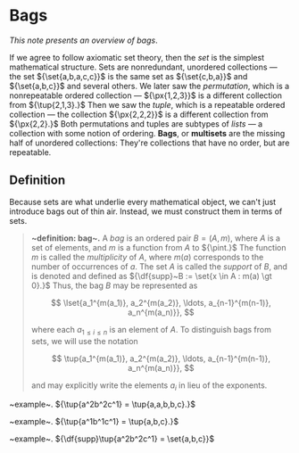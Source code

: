 <Head>
	<title>Bags</title>
	<meta name={`description`} content={`Notes on bags, also called multisets.`}/>
</Head>

# Bags
_This note presents an overview of bags_.

If we agree to follow axiomatic set theory, then the _set_ is the simplest mathematical structure. Sets are nonredundant, unordered collections — the set ${\set{a,b,a,c,c}}$ is the same set as ${\set{c,b,a}}$ and ${\set{a,b,c}}$ and several others. We later saw the _permutation_, which is a nonrepeatable ordered collection — ${\px{1,2,3}}$ is a different collection from ${\tup{2,1,3}.}$ Then we saw the _tuple_, which is a repeatable ordered collection — the collection ${\px{2,2,2}}$ is a different collection from ${\px{2,2}.}$ Both permutations and tuples are subtypes of _lists_ — a collection with some notion of ordering. __Bags__, or __multisets__ are the missing half of unordered collections: They're collections that have no order, but are repeatable.

## Definition
Because sets are what underlie every mathematical object, we can't just introduce bags out of thin air. Instead, we must construct them in terms of sets.

> __~definition: bag~.__ A _bag_ is an ordered pair ${B=(A,m),}$ where ${A}$ is a set of elements, and ${m}$ is a function from ${A}$ to ${\pint.}$ The function ${m}$ is called the _multiplicity_ of ${A,}$ where ${m(a)}$ corresponds to the number of occurrences of ${a.}$ The set ${A}$ is called the _support_ of ${B,}$ and is denoted and defined as ${\df{supp}~B := \set{x \in A : m(a) \gt 0}.}$ Thus, the bag ${B}$ may be represented as
> 
> $$
> 	\lset{a_1^{m(a_1)}, a_2^{m(a_2)}, \ldots, a_{n-1}^{m(n-1)}, a_n^{m(a_n)}},
> $$
> 
> where each ${a_{1 \le i \le n}}$ is an element of ${A.}$ To distinguish bags from sets, we will use the notation
> 
> $$
> 	\tup{a_1^{m(a_1)}, a_2^{m(a_2)}, \ldots, a_{n-1}^{m(n-1)}, a_n^{m(a_n)}},
> $$
> 
> and may explicitly write the elements ${a_i}$ in lieu of the exponents.

~example~. ${\tup{a^2b^2c^1} = \tup{a,a,b,b,c}.}$

~example~. ${\tup{a^1b^1c^1} = \tup{a,b,c}.}$

~example~. ${\df{supp}\tup{a^2b^2c^1} = \set{a,b,c}}$


